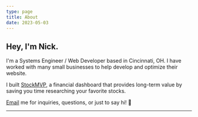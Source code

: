 ```yaml
---
type: page
title: About
date: 2023-05-03
---
```


## Hey, I'm Nick.

I'm a Systems Engineer / Web Developer based in Cincinnati, OH. I have worked with many small businesses to help develop and optimize their website.

I built [StockMVP](https://www.stock-mvp.com), a financial dashboard that provides long-term value by saving you time researching your favorite stocks.

[Email](mailto:nick@nickpasqualetti.dev) me for inquiries, questions, or just to say hi! 👋

---

